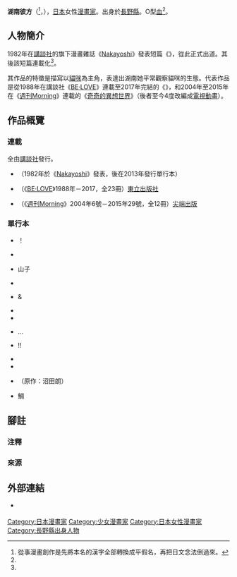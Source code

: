 {{multiple issues|
{{Notability Unreferenced|time=2016-09-19T09:06:30+00:00}}
{{Primarysources|time=2016-09-19T09:06:30+00:00}}
}}
{{Infobox 漫畫家
| 姓名               = 湖南彼方
| 職業               = [[漫畫家|漫畫家]]
| 圖像               = 
| 圖像大小           = 
| 圖像說明           = 
| 本名               = 
| 日語原文           = こなみ かなた
| 英文名             = 
| 假名               = 
| 羅馬字             = Konami Kanata
| 性別               =
| 國籍               = {{JPN}}
| 出生日期           = {{Birth date and age|1958|7|3|no}}
| 出生地點           = {{JPN}}[[長野縣|長野縣]]
| 逝世日期           = 
| 逝世地點           = 
| 活躍時期           = 1982年－
| 類型               = 
| 出道作品           = 《{{lang|ja|ブチねこジャムジャム}}》
| 代表作品           = 《{{link-ja|大笨貓日記|ふくふくふにゃ〜ん}}》<br />《[[奇奇的異想世界|奇奇的異想世界]]》
| 獎項               = 
| 簽名               = 
| 官方網站           = 
| 附註               = 
}}
{{japanese|japanese=こなみ かなた|kana=|romaji=Konami Kanata}}
'''湖南彼方'''（{{lang-ja|こなみ かなた}}<ref group="注">從事漫畫創作是先將本名的漢字全部轉換成平假名，再把日文念法倒過來。</ref>，{{bd|1958年|<ref name="kodansha">{{Cite web|date=|url=http://kc.kodansha.co.jp/product?isbn=9784063720808|title=【作者介紹】大笨貓日記｜講談社Comic Plus|work=|author=|publisher=[[講談社|講談社]]|accessdate=2016-09-19|language=ja|archive-date=2018-01-01|archive-url=https://web.archive.org/web/20180101194231/http://kc.kodansha.co.jp/product?isbn=9784063720808|dead-url=no}}</ref>7月3日||}}），[[日本|日本]]女性[[漫畫家|漫畫家]]。出身於[[長野縣|長野縣]]。O型[[血型|血]]<ref name="kodansha" />。

== 人物簡介 ==
1982年在[[講談社|講談社]]的旗下漫畫雜誌《[[Nakayoshi|Nakayoshi]]》發表短篇《{{lang|ja|ブチねこジャムジャム}}》，從此正式出道。其後該短篇連載化<ref name="kodansha" />。

其作品的特徵是描寫以[[貓咪|貓咪]]為主角，表達出湖南她平常觀察貓咪的生態。代表作品是從1988年在講談社《[[BE·LOVE|BE·LOVE]]》連載至2017年完結的《{{link-ja|大笨貓日記|ふくふくふにゃ〜ん}}》，和2004年至2015年在《[[Morning_(漫畫雜誌)|週刊Morning]]》連載的《[[奇奇的異想世界|奇奇的異想世界]]》（後者至今4度改編成[[電視動畫|電視動畫]]）。

== 作品概覽 ==
=== 連載 ===
; 全由[[講談社|講談社]]發行。
* {{lang|ja|ブチねこジャムジャム}}（1982年於《[[Nakayoshi|Nakayoshi]]》發表，後在2013年發行單行本）
* {{nihongo|{{link-ja|大笨貓日記|ふくふくふにゃ〜ん}}|ふくふくふにゃ～ん}}（《[[BE·LOVE|BE·LOVE]]》1988年－2017，全23冊）[[東立出版社|東立出版社]]
* {{nihongo|[[奇奇的異想世界|奇奇的異想世界]]|チーズスイートホーム}}（《[[Morning_(漫畫雜誌)|週刊Morning]]》2004年6號－2015年29號，全12冊）[[尖端出版|尖端出版]]

=== 單行本 ===
* {{lang|ja|それいけ}}！{{lang|ja|ちゅっちゅ}}
* {{lang|ja|ぐうたらミニちゃん}}
* {{lang|ja|かわいそ}}山{{lang|ja|のオニ}}子{{lang|ja|ちゃん}}
* {{lang|ja|マリコのあひる}}
* {{lang|ja|きーこ}}&{{lang|ja|もも}}
* {{lang|ja|ワクワクぽん}}
* {{nihongo|天之光 地之星|天の光 地の星}}
* {{lang|ja|楽しいデートをするために}}…
* {{lang|ja|女の子だから知りたいっ}}!!
* {{lang|ja|春まき小麦}}
* {{lang|ja|ホーラドラキュラ}}
* {{lang|ja|はぐはぐ}}（原作：沼田朗）
* {{lang|ja|スーと}}鯛{{lang|ja|ちゃん}}

== 腳註 ==
=== 注釋 ===
{{reflist|group="注"}}

=== 來源 ===
{{reflist}}

== 外部連結 ==
* {{Twitter|konamikanata}} {{ja icon}}

{{Normdaten}}
{{DEFAULTSORT:Konami Kanata}}
[[Category:日本漫畫家|Category:日本漫畫家]]
[[Category:少女漫畫家|Category:少女漫畫家]]
[[Category:日本女性漫畫家|Category:日本女性漫畫家]]
[[Category:長野縣出身人物|Category:長野縣出身人物]]